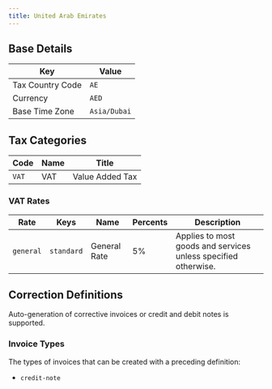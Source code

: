 ```yaml
---
title: United Arab Emirates
---
```


## Base Details

| Key | Value |
| --- | ----- |
| Tax Country Code | <code>AE</code> |
| Currency | <code>AED</code> |
| Base Time Zone | <code>Asia/Dubai</code> |

## Tax Categories

| Code | Name | Title |
| ---- | ---- | ----- |
| <code>VAT</code> | VAT | Value Added Tax |

### VAT Rates

| Rate | Keys | Name | Percents | Description |
| ---- | ---- | ---- | -------- | ----------- |
| <code>general</code> | <code>standard</code> | General Rate | 5% | Applies to most goods and services unless specified otherwise. |

## Correction Definitions

Auto-generation of corrective invoices or credit and debit notes is
supported.

### Invoice Types

The types of invoices that can be created with a preceding definition:
- <code>credit-note</code>